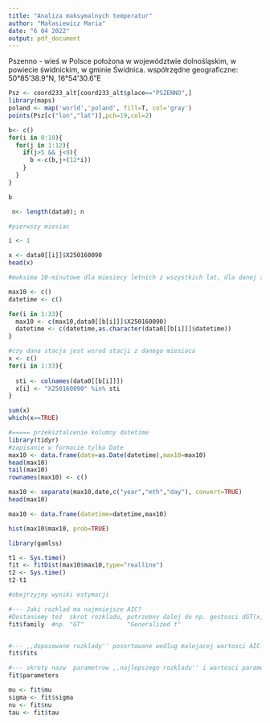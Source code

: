 ```yaml
---
title: "Analiza maksymalnych temperatur"
author: "Małasiewicz Maria"
date: "6 04 2022"
output: pdf_document
---
```



Pszenno - wieś w Polsce położona w województwie dolnośląskim, w powiecie świdnickim, w gminie Świdnica.
współrzędne geograficzne: 50°85'38.9"N, 16°54'30.6"E



```r
Psz <- coord233_alt[coord233_alt$place=="PSZENNO",]
library(maps)
poland <- map('world','poland', fill=T, col='gray')
points(Psz[c("lon","lat")],pch=19,col=2)		
```
```r
b<- c()
for(i in 0:10){
  for(j in 1:12){
    if(j>5 && j<9){
      b <-c(b,j+(12*i))
    }
  }
}

b
```


```r
 n<- length(data0); n

#pierwszy miesiac

i <- 1 

x <- data0[[i]]$X250160090
head(x)

#maksima 10-minutowe dla miesiecy letnich z wszystkich lat, dla danej stacji

max10 <- c()
datetime <- c()

for(i in 1:33){
  max10 <- c(max10,data0[[b[i]]]$X250160090)
  datetime <- c(datetime,as.character(data0[[b[i]]]$datetime))
}

#czy dana stacja jest wsrod stacji z danego miesiaca
x <- c()
for(i in 1:33){
  
  sti <- colnames(data0[[b[i]]])
  x[i] <- "X250160090" %in% sti
}

sum(x)
which(x==TRUE)

#===== przeksztalcenie kolumny datetime
library(tidyr)
#zapisanie w formacie tylko Date
max10 <- data.frame(date=as.Date(datetime),max10=max10)
head(max10)
tail(max10)
rownames(max10) <- c()

max10 <- separate(max10,date,c("year","mth","day"), convert=TRUE)
head(max10)

max10 <- data.frame(datetime=datetime,max10)

hist(max10$max10, prob=TRUE)

```



```r

library(gamlss)

t1 <- Sys.time()
fit <- fitDist(max10$max10,type="realline")
t2 <- Sys.time()
t2-t1

#obejrzyjmy wyniki estymacji

#--- Jaki rozklad ma najmniejsze AIC? 
#Dostaniemy tez  skrot rozkladu, potrzebny dalej do np. gestosci dGT(x,parametry)
fit$family  #np. "GT"            "Generalized t"


#--- ,,dopasowane rozklady'' posortowane wedlug malejacej wartosci AIC
fit$fits    

#--- skroty nazw  parametrow ,,najlepszego rozkladu'' i wartosci parametrow
fit$parameters  

mu <- fit$mu
sigma <- fit$sigma
nu <- fit$nu
tau <- fit$tau

```
```r

```


